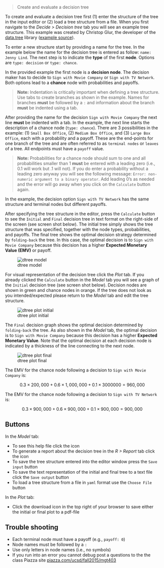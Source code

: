 > Create and evaluate a decision tree

To create and evaluate a decision tree first (1) enter the structure of the tree in the input editor or (2) load a tree structure from a file. When you first navigate to the _Decide > Decision tree_ tab you will see an example tree structure. This example was created by Christop Glur, the developer of the [data.tree](https://github.com/gluc/data.tree) library ([example source](https://github.com/gluc/useR15/blob/master/00_data/jennylind.yaml)).

To enter a new structure start by providing a name for the tree. In the example below the name for the decision tree is entered as follow: `name: Jenny Lind`. The next step is to indicate the **type** of the first **node**. Options are `type: decision` or `type: chance`.

In the provided example the first node is a **decision node**. The decision maker has to decide to `Sign with Movie Company` or `Sign with TV Network`. Both options lead to a **chance** node with probabilities and payoffs.

> **Note:** Indentation is critically important when defining a tree structure. Use tabs to create branches as shown in the example. Names for branches **must** be followed by a `:` and information about the branch **must** be indented using a tab.

After providing the name for the decision `Sign with Movie Company` the next line **must** be indented with a tab. In the example, the next line starts the description of a chance node (`type: chance`). There are 3 possibilities in the example: (1) `Small Box Office`, (2) `Medium Box Office`, and (3) `Large Box Office`, each with a probability and a payoff. These are the end-points for one branch of the tree and are often referred to as `terminal nodes` or `leaves` of a tree. All endpoints must have a `payoff` value.

> **Note:** Probabilities for a chance node should sum to one and all probabilities smaller than 1 **must** be entered with a leading zero (i.e., 0.1 will work but .1 will not). If you do enter a probability without a leading zero anyway you will see the following message: `Error: non-numeric argument to a binary operator`. Add leading 0's as needed and the error will go away when you click on the `Calculate` button again.

In the example, the decision option `Sign with TV Network` has the same structure and terminal nodes but different payoffs.

After specifying the tree structure in the editor, press the `Calculate` button to see the `Initial` and `Final` decision tree in text format on the right-side of the screen (see screen shot below). The initial tree simply shows the tree structure that was specified, together with the node types, probabilities, and payoffs. The final tree shows the optimal decision strategy determined by `folding-back` the tree. In this case, the optimal decision is to `Sign with Movie Company` because this decision has a higher **Expected Monetary Value (EMV)** or payoff.

![dtree model](figures_quant/dtree_model.png)

For visual representation of the decision tree click the _Plot_ tab. If you already clicked the `Calculate` button in the _Model_ tab you will see a graph of the `Initial` decision tree (see screen shot below). Decision nodes are shown in green and chance nodes in orange. If the tree does not look as you intended/expected please return to the _Model_ tab and edit the tree structure.

![dtree plot initial](figures_quant/dtree_plot_initial.png)

The `Final` decision graph shows the optimal decision determined by `folding-back` the tree. As also shown in the _Model_ tab, the optimal decision is to `Sign with Movie Company` because this decision has a higher **Expected Monetary Value**. Note that the optimal decision at each decision node is indicated by a thickness of the line connecting to the next node.

![dtree plot final](figures_quant/dtree_plot_final.png)

The EMV for the chance node following a decision to `Sign with Movie Company` is:

$$
	0.3 \times 200,000 + 0.6 \times 1,000,000 + 0.1 \times 3000000 = 960,000
$$

The EMV for the chance node following a decision to `Sign with TV Network` is:

$$
	0.3 \times 900,000 + 0.6 \times 900,000 + 0.1 \times 900,000 = 900,000
$$

## Buttons

In the _Model_ tab:

* To see this help file click the <i class="fa fa-question" ></i> icon
* To generate a report about the decision tree in the _R > Report_ tab click the <i class="fa fa-edit" ></i> icon
* To save the tree structure entered into the editor window press the `Save input` button
* To save the text representation of the initial and final tree to a text file click the `Save output` button
* To load a tree structure from a file in `yaml` format use the `Choose File` button

In the _Plot_ tab:

* Click the download icon in the top right of your browser to save either the initial or final plot to a pdf-file

## Trouble shooting

* Each terminal node must have a payoff (e.g., `payoff: 0`)
* Node names must be followed by a `:`
* Use only letters in node names (i.e., no symbols)
* If you run into an error you cannot debug post a questions to the the class Piazza site <a href="https://piazza.com/ucsd/fall2015/mgt403" target="_blank" >piazza.com/ucsd/fall2015/mgt403</a>
